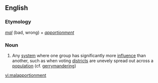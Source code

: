 ==English==
===Etymology===
''[[mal]]'' (bad, wrong) + ''[[apportionment]]''

===Noun===
{{en-noun|-}}
#{{politics}} Any [[system]] where one group has significantly more [[influence]] than another, such as when voting [[district]]s are unevely spread out across a [[population]] (cf. [[gerrymandering]])

[[vi:malapportionment]]